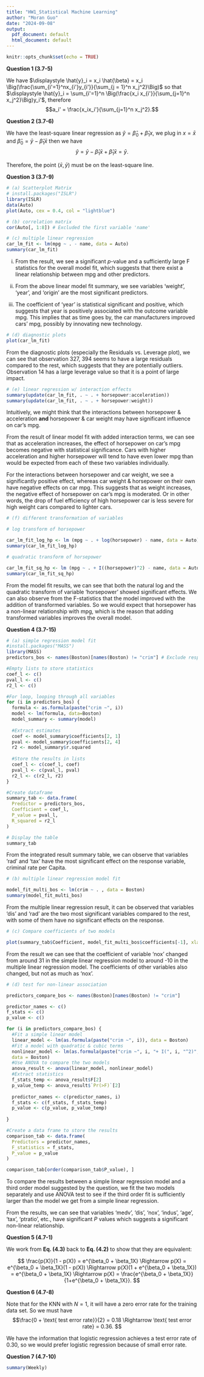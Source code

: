 ```yaml
---
title: "HW1_Statistical Machine Learning"
author: "Moran Guo"
date: "2024-09-08"
output:
  pdf_document: default
  html_document: default
---
```


```r
knitr::opts_chunk$set(echo = TRUE)
```

**Question 1 (3.7-5)**

We have $\displaystyle \hat{y}_i = x_i \hat{\beta} = x_i \Big(\frac{\sum_{i'=1}^nx_{i'}y_{i'}}{\sum_{j = 1}^n x_j^2}\Big)$ so that $\displaystyle \hat{y}_i = \sum_{i'=1}^n \Big(\frac{x_i x_{i'}}{\sum_{j=1}^n x_j^2}\Big)y_i'$, therefore $$a_i' = \frac{x_ix_i'}{\sum_{j=1}^n x_j^2}.$$

**Question 2 (3.7-6)**

We have the least-square linear regression as $\hat{y} = \hat{\beta}_0 + \hat{\beta}_1 x$, we plug in $x = \bar{x}$ and $\hat{\beta}_0 = \bar{y} - \hat{\beta}_1 \bar{x}$ then we have $$\hat{y} = \bar{y} - \hat{\beta}_1 \bar{x} + \hat{\beta}_1 \bar{x} = \bar{y}.$$

Therefore, the point $(\bar{x}, \bar{y})$ must be on the least-square line.

**Question 3 (3.7-9)**

```r
# (a) Scatterplot Matrix
# install.packages("ISLR")
library(ISLR)
data(Auto)
plot(Auto, cex = 0.4, col = "lightblue")
```

```r
# (b) correlation matrix
cor(Auto[, 1:8]) # Excluded the first variable 'name'
```

```r
# (c) multiple linear regression
car_lm_fit <- lm(mpg ~ . - name, data = Auto)
summary(car_lm_fit)
```

(i) From the result, we see a significant *p*-value and a sufficiently large F statistics for the overall model fit, which suggests that there exist a linear relationship between mpg and other predictors.

(ii) From the above linear model fit summary, we see variables 'weight', 'year', and 'origin' are the most significant predictors.

(iii) The coefficient of 'year' is statistical significant and positive, which suggests that year is positively associated with the outcome variable mpg. This implies that as time goes by, the car manufacturers improved cars' mpg, possibly by innovating new technology.

```r
# (d) diagnostic plots
plot(car_lm_fit)
```

From the diagnostic plots (especially the Residuals vs. Leverage plot), we can see that observation 327, 394 seems to have a large residuals compared to the rest, which suggests that they are potentially outliers. Observation 14 has a large leverage value so that it is a point of large impact.

```r
# (e) linear regression w/ interaction effects
summary(update(car_lm_fit, . ~ . + horsepower:acceleration))
summary(update(car_lm_fit, . ~ . + horsepower:weight))
```

Intuitively, we might think that the interactions between horsepower & acceleration **and** horsepower & car weight may have significant influence on car's mpg.

From the result of linear model fit with added interaction terms, we can see that as acceleration increases, the effect of horsepower on car's mpg becomes negative with statistical significance. Cars with higher acceleration and higher horsepower will tend to have even lower mpg than would be expected from each of these two variables individually.

For the interactions between horsepower and car weight, we see a significantly positive effect, whereas car weight & horsepower on their own have negative effects on car mpg. This suggests that as weight increases, the negative effect of horsepower on car's mpg is moderated. Or in other words, the drop of fuel efficiency of high horsepower car is less severe for high weight cars compared to lighter cars.

```r
# (f) different transformation of variables

# log transform of horsepower

car_lm_fit_log_hp <- lm (mpg ~ . + log(horsepower) - name, data = Auto)
summary(car_lm_fit_log_hp)

# quadratic transform of horsepower

car_lm_fit_sq_hp <- lm (mpg ~ . + I((horsepower)^2) - name, data = Auto)
summary(car_lm_fit_sq_hp)
```

From the model fit results, we can see that both the natural log and the quadratic transform of variable 'horsepower' showed significant effects. We can also observe from the F-statistics that the model improved with the addition of transformed variables. So we would expect that horsepower has a non-linear relationship with mpg, which is the reason that adding transformed variables improves the overall model.

**Question 4 (3.7-15)**

```r
# (a) simple regression model fit
#install.packages("MASS")
library(MASS)
predictors_bos <- names(Boston)[names(Boston) != "crim"] # Exclude response variable 'crim'

#Empty lists to store statistics
coef_l <- c()
pval_l <- c()
r2_l <- c()

#For loop, looping through all variables
for (i in predictors_bos) {
  formula <- as.formula(paste("crim ~", i))
  model <- lm(formula, data=Boston)
  model_summary <- summary(model)
  
  #Extract estimates
  coef <- model_summary$coefficients[2, 1]
  pval <- model_summary$coefficients[2, 4]
  r2 <- model_summary$r.squared             
  
  #Store the results in lists
  coef_l <- c(coef_l, coef)
  pval_l <- c(pval_l, pval)
  r2_l <- c(r2_l, r2)
}

#Create dataframe
summary_tab <- data.frame(
  Predictor = predictors_bos,
  Coefficient = coef_l,
  P_value = pval_l,
  R_squared = r2_l
)

# Display the table
summary_tab
```

From the integrated result summary table, we can observe that variables 'rad' and 'tax' have the most significant effect on the response variable, criminal rate per Capita.\

```r
# (b) multiple linear regression model fit

model_fit_multi_bos <- lm(crim ~ . , data = Boston)
summary(model_fit_multi_bos)
```

From the multiple linear regression result, it can be observed that variables 'dis' and 'rad' are the two most significant variables compared to the rest, with some of them have no significant effects on the response.

```r
# (c) Compare coefficients of two models

plot(summary_tab$Coefficient, model_fit_multi_bos$coefficients[-1], xlab = "Simple Linear Regression Coefficients", ylab = "Multiple Linear Regression Coefficients")
```

From the result we can see that the coefficient of variable 'nox' changed from around 31 in the simple linear regression model to around -10 in the multiple linear regression model. The coefficients of other variables also changed, but not as much as 'nox'.

```r
# (d) test for non-linear association

predictors_compare_bos <- names(Boston)[names(Boston) != "crim"]

predictor_names <- c()
f_stats <- c()
p_value <- c()

for (i in predictors_compare_bos) {
  #Fit a simple linear model
  linear_model <- lm(as.formula(paste("crim ~", i)), data = Boston)
  #Fit a model with quadratic & cubic terms
  nonlinear_model <- lm(as.formula(paste("crim ~", i, "+ I(", i, "^2)", "+ I(", i, "^3)")),
  data = Boston)
  #Use ANOVA to compare the two models
  anova_result <- anova(linear_model, nonlinear_model)
  #Extract statistics
  f_stats_temp <- anova_result$F[2]
  p_value_temp <- anova_result$`Pr(>F)`[2]
  
  predictor_names <- c(predictor_names, i)
  f_stats <- c(f_stats, f_stats_temp)
  p_value <- c(p_value, p_value_temp)
  
}

#Create a data frame to store the results
comparison_tab <- data.frame(
  Predictors = predictor_names,
  F_statistics = f_stats,
  P_value = p_value
)

comparison_tab[order(comparison_tab$P_value), ]
```

To compare the results between a simple linear regression model and a third order model suggested by the question, we fit the two models separately and use ANOVA test to see if the third order fit is sufficiently larger than the model we get from a simple linear regression.

From the results, we can see that variables 'medv', 'dis', 'nox', 'indus', 'age', 'tax', 'ptratio', etc., have significant *P* values which suggests a significant non-linear relationship.

**Question 5 (4.7-1)**

We work from **Eq. (4.3)** back to **Eq. (4.2)** to show that they are equivalent:

$$
\frac{p(X)}{1 - p(X)} = e^{\beta_0 + \beta_1X} \Rightarrow p(X) = e^{\beta_0 + \beta_1X}(1 - p(X)) \Rightarrow p(X)(1 + e^{\beta_0 + \beta_1X}) = e^{\beta_0 + \beta_1X} \Rightarrow p(X) = \frac{e^{\beta_0 + \beta_1X}}{1+e^{\beta_0 + \beta_1X}}.
$$

**Question 6 (4.7-8)**

Note that for the KNN with $N = 1$, it will have a zero error rate for the training data set. So we must have $$\frac{0 + \text{ test error rate}}{2} = 0.18 \Rightarrow \text{ test error rate} = 0.36. $$

We have the information that logistic regression achieves a test error rate of $0.30$, so we would prefer logistic regression because of small error rate.

**Question 7 (4.7-10)**

```r
summary(Weekly)
```
